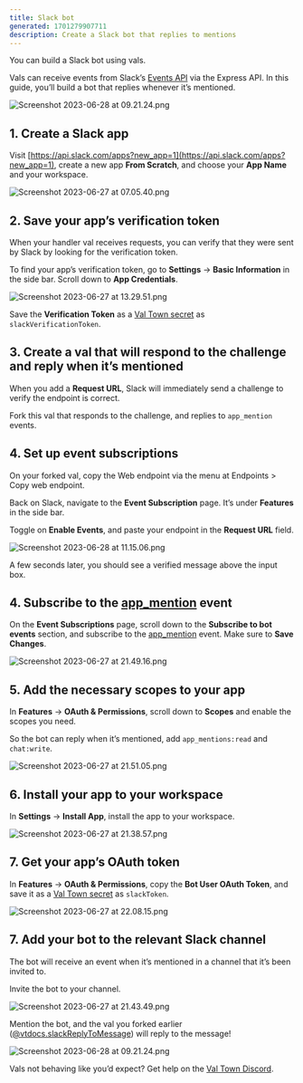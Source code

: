 ```yaml
---
title: Slack bot
generated: 1701279907711
description: Create a Slack bot that replies to mentions
---
```



You can build a Slack bot using vals.

Vals can receive events from Slack’s
[Events API](https://api.slack.com/apis/connections/events-api) via the Express
API. In this guide, you’ll build a bot that replies whenever it’s mentioned.

![Screenshot 2023-06-28 at 09.21.24.png](./a-slack-bot-that-replies-to-mentions/screenshot_2023-06-28_at_092124.png)

## 1. Create a Slack app

Visit
[https://api.slack.com/apps?new_app=1](https://api.slack.com/apps?new_app=1),
create a new app **From Scratch**, and choose your **App Name** and your
workspace.

![Screenshot 2023-06-27 at 07.05.40.png](./send-messages-to-slack/screenshot_2023-06-27_at_070540.png)

## 2. Save your app’s verification token

When your handler val receives requests, you can verify that they were sent by
Slack by looking for the verification token.

To find your app’s verification token, go to **Settings** → **Basic
Information** in the side bar. Scroll down to **App Credentials**.

![Screenshot 2023-06-27 at 13.29.51.png](./a-slack-bot-that-replies-to-mentions/screenshot_2023-06-27_at_132951.png)

Save the **Verification Token** as a
[Val Town secret](https://www.val.town/settings/secrets) as
`slackVerificationToken`.

## 3. Create a val that will respond to the challenge and reply when it’s mentioned

When you add a **Request URL**, Slack will immediately send a challenge to
verify the endpoint is correct.

Fork this val that responds to the challenge, and replies to `app_mention`
events.

<Val url="https://www.val.town/embed/neverstew.slackReplyToMessage" />

## 4. Set up event subscriptions

On your forked val, copy the Web endpoint via the menu at Endpoints > Copy web
endpoint.

Back on Slack, navigate to the **Event Subscription** page. It’s under
**Features** in the side bar.

Toggle on **Enable Events**, and paste your endpoint in the **Request URL**
field.

![Screenshot 2023-06-28 at 11.15.06.png](./a-slack-bot-that-replies-to-mentions/screenshot_2023-06-28_at_111506.png)

A few seconds later, you should see a verified message above the input box.

## 4. Subscribe to the [app_mention](https://api.slack.com/events/app_mention) event

On the **Event Subscriptions** page, scroll down to the **Subscribe to bot
events** section, and subscribe to the
[app_mention](https://api.slack.com/events/app_mention) event. Make sure to
**Save Changes**.

![Screenshot 2023-06-27 at 21.49.16.png](./a-slack-bot-that-replies-to-mentions/screenshot_2023-06-27_at_214916.png)

## 5. Add the necessary scopes to your app

In **Features** → **OAuth & Permissions**, scroll down to **Scopes** and enable
the scopes you need.

So the bot can reply when it’s mentioned, add `app_mentions:read` and
`chat:write`.

![Screenshot 2023-06-27 at 21.51.05.png](./a-slack-bot-that-replies-to-mentions/screenshot_2023-06-27_at_215105.png)

## 6. Install your app to your workspace

In **Settings** → **Install App**, install the app to your workspace.

![Screenshot 2023-06-27 at 21.38.57.png](./a-slack-bot-that-replies-to-mentions/screenshot_2023-06-27_at_213857.png)

## 7. Get your app’s OAuth token

In **Features** → **OAuth & Permissions**, copy the **Bot User OAuth Token**,
and save it as a [Val Town secret](https://www.val.town/settings/secrets) as
`slackToken`.

![Screenshot 2023-06-27 at 22.08.15.png](./a-slack-bot-that-replies-to-mentions/screenshot_2023-06-27_at_220815.png)

## 7. Add your bot to the relevant Slack channel

The bot will receive an event when it’s mentioned in a channel that it’s been
invited to.

Invite the bot to your channel.

![Screenshot 2023-06-27 at 21.43.49.png](./a-slack-bot-that-replies-to-mentions/screenshot_2023-06-27_at_214349.png)

Mention the bot, and the val you forked earlier
([@vtdocs.slackReplyToMessage](https://www.val.town/v/vtdocs.slackReplyToMessage))
will reply to the message!

![Screenshot 2023-06-28 at 09.21.24.png](./a-slack-bot-that-replies-to-mentions/screenshot_2023-06-28_at_092124-1.png)

Vals not behaving like you’d expect? Get help on the
[Val Town Discord](https://discord.gg/dHv45uN5RY).
